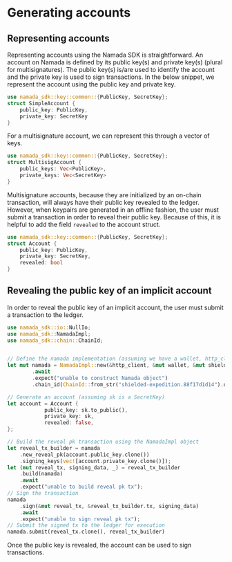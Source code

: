# Generating accounts

## Representing accounts
Representing accounts using the Namada SDK is straightforward. An account on Namada is defined by its public key(s) and private key(s) (plural for multisignatures). The public key(s) is/are used to identify the account and the private key is used to sign transactions. In the below snippet, we represent the account using the public key and private key.

```rust
use namada_sdk::key::common::{PublicKey, SecretKey};
struct SimpleAccount {
    public_key: PublicKey,
    private_key: SecretKey
}
```

For a multisignature account, we can represent this through a vector of keys.

```rust
use namada_sdk::key::common::{PublicKey, SecretKey};
struct MultisigAccount {
    public_keys: Vec<PublicKey>,
    private_keys: Vec<SecretKey>
}
```

Multisignature accounts, because they are initialized by an on-chain transaction, will always have their public key revealed to the ledger. However, when keypairs are generated in an offline fashion, the user must submit a transaction in order to reveal their public key. Because of this, it is helpful to add the field `revealed` to the account struct.

```rust
use namada_sdk::key::common::{PublicKey, SecretKey};
struct Account {
    public_key: PublicKey,
    private_key: SecretKey,
    revealed: bool
}
```

## Revealing the public key of an implicit account

In order to reveal the public key of an implicit account, the user must submit a transaction to the ledger.

```rust
use namada_sdk::io::NullIo;
use namada_sdk::NamadaImpl;
use namada_sdk::chain::ChainId;


// Define the namada implementation (assuming we have a wallet, http_client, and shielded_ctx)
let mut namada = NamadaImpl::new(&http_client, &mut wallet, &mut shielded_ctx, &NullIo)
        .await
        .expect("unable to construct Namada object")
        .chain_id(ChainId::from_str("shielded-expedition.88f17d1d14").unwrap());

// Generate an account (assuming sk is a SecretKey)
let account = Account {
            public_key: sk.to_public(),
            private_key: sk,
            revealed: false,
};

// Build the reveal pk transaction using the NamadaImpl object
let reveal_tx_builder = namada
    .new_reveal_pk(account.public_key.clone())
    .signing_keys(vec![account.private_key.clone()]);
let (mut reveal_tx, signing_data, _) = reveal_tx_builder
    .build(namada)
    .await
    .expect("unable to build reveal pk tx");
// Sign the transaction
namada
    .sign(&mut reveal_tx, &reveal_tx_builder.tx, signing_data)
    .await
    .expect("unable to sign reveal pk tx");
// Submit the signed tx to the ledger for execution
namada.submit(reveal_tx.clone(), reveal_tx_builder)
```

Once the public key is revealed, the account can be used to sign transactions.
